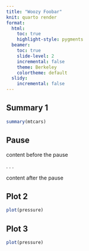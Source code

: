 ```yaml
---
title: "Woozy Foobar"
knit: quarto render
format: 
  html:
    toc: true
    highlight-style: pygments
  beamer: 
    toc: true
    slide-level: 2
    incremental: false
    theme: Berkeley
    colortheme: default
  slidy:
    incremental: false
---
```


## Summary 1

```r
summary(mtcars)
```

## Pause

content before the pause

. . .

content after the pause

## Plot 2

```r
plot(pressure)
```

## Plot 3

```r
plot(pressure)
```
